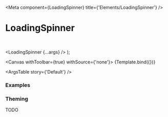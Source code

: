 

<Meta
  component={LoadingSpinner}
  title={'Elements/LoadingSpinner'}
/>

# LoadingSpinner

<br/>

  <LoadingSpinner {...args} />
);

<Canvas withToolbar={true} withSource={'none'}>
  <Story name='Default' args={{}}>
    {Template.bind({})}
  </Story>
</Canvas>

<ArgsTable story={'Default'} />

### Examples

<Canvas>
  <Story name='Light'>
    <LoadingSpinner variant='light' />
  </Story>
</Canvas>

<Canvas>
  <Story name='Dark'>
    <LoadingSpinner variant='dark' />
  </Story>
</Canvas>

<Canvas>
  <Story name='Small'>
    <LoadingSpinner variant='small' />
  </Story>
</Canvas>

<Canvas>
  <Story name='Large'>
    <LoadingSpinner variant='large' />
  </Story>
</Canvas>

<Canvas>
  <Story name='Extra Large'>
    <LoadingSpinner variant='extraLarge' />
  </Story>
</Canvas>

<Canvas>
  <Story name='Fill'>
    <Box height={'200px'} width={'200px'}>
      <LoadingSpinner variant='fill' />
    </Box>
  </Story>
</Canvas>

### Theming

TODO
